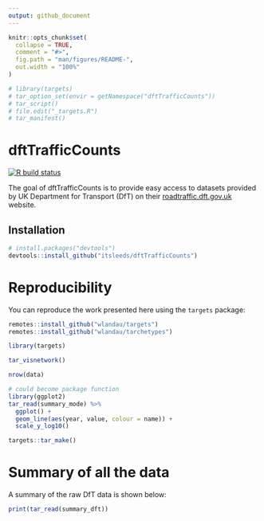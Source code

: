 ```yaml
---
output: github_document
---
```


<!-- README.md is generated from README.Rmd. Please edit that file -->

```r
knitr::opts_chunk$set(
  collapse = TRUE,
  comment = "#>",
  fig.path = "man/figures/README-",
  out.width = "100%"
)
```

```r
# library(targets)
# tar_option_set(envir = getNamespace("dftTrafficCounts"))
# tar_script()
# file.edit("_targets.R")
# tar_manifest()
```


# dftTrafficCounts

<!-- badges: start -->
[![R build status](https://github.com/itsleeds/dftTrafficCounts/workflows/R-CMD-check/badge.svg)](https://github.com/itsleeds/dftTrafficCounts/actions)
<!-- badges: end -->

The goal of dftTrafficCounts is to provide easy access to datasets provided by UK Department for Transport (DfT) on their [roadtraffic.dft.gov.uk](https://roadtraffic.dft.gov.uk) website.

## Installation

<!-- You can install the released version of dftTrafficCounts from [CRAN](https://CRAN.R-project.org) with: -->

<!-- ``` r -->
<!-- install.packages("dftTrafficCounts") -->
<!-- ``` -->

<!-- And the development version from [GitHub](https://github.com/) with: -->

```r
# install.packages("devtools")
devtools::install_github("itsleeds/dftTrafficCounts")
```

<!-- From previous readme... -->
<!-- If you have traffic count data you would like to contribute to the Bristol City Council open data platform please contact city.transport@bristol.gov.uk -->

<!-- The entire dataset and a shapefile of the count locations can be downloaded here: http://1drv.ms/1LaIsZ4 -->

<!-- This data has not been quality checked and we strongly advise users conduct their own assessment of the quality of the data before using it. -->

# Reproducibility

You can reproduce the work presented here using the `targets` package:

```r
remotes::install_github("wlandau/targets")
remotes::install_github("wlandau/tarchetypes")
```

```r
library(targets)
```


```r
tar_visnetwork()
```

```r
nrow(data)
```


```r
# could become package function
library(ggplot2)
tar_read(summary_mode) %>% 
  ggplot() +
  geom_line(aes(year, value, colour = name)) +
  scale_y_log10()
```



```r
targets::tar_make()
```


# Summary of all the data

A summary of the raw DfT data is shown below:

```r
print(tar_read(summary_dft))
```

